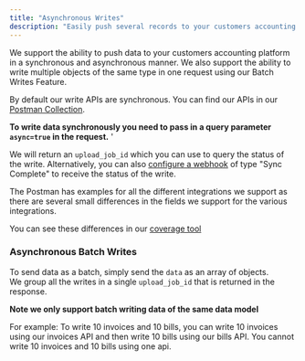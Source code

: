 ```yaml
---
title: "Asynchronous Writes"
description: "Easily push several records to your customers accounting platform using asynchronous writes"
---
```


We support the ability to push data to your customers accounting platform in a synchronous and asynchronous manner. We also support the ability to write multiple objects of the same type in one request using our Batch Writes Feature.

  
By default our write APIs are synchronous. You can find our APIs in our [Postman Collection](/docs/rootfi-postman-collection). 

**To write data synchronously you need to pass in a query parameter `async=true` in the request.** '

We will return an `upload_job_id` which you can use to query the status of the write. Alternatively, you can also [configure a webhook](/docs/webhooks) of type "Sync Complete" to receive the status of the write.

The Postman has examples for all the different integrations we support as there are several small differences in the fields we support for the various integrations. 

You can see these differences in our [coverage tool](https://rootfi.dev/coverage)

  
### Asynchronous Batch Writes

To send data as a batch, simply send the `data` as an array of objects.  
We group all the writes in a single `upload_job_id` that is returned in the response. 

**Note we only support batch writing data of the same data model**

For example: To write 10 invoices and 10 bills, you can write 10 invoices using our invoices API and then write 10 bills using our bills API. You cannot write 10 invoices and 10 bills using one api.